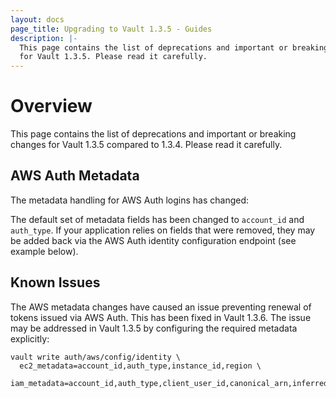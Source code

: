 ```yaml
---
layout: docs
page_title: Upgrading to Vault 1.3.5 - Guides
description: |-
  This page contains the list of deprecations and important or breaking changes
  for Vault 1.3.5. Please read it carefully.
---
```


# Overview

This page contains the list of deprecations and important or breaking changes
for Vault 1.3.5 compared to 1.3.4. Please read it carefully.

## AWS Auth Metadata

The metadata handling for AWS Auth logins has changed:

The default set of metadata fields has been changed to `account_id` and `auth_type`. If your
application relies on fields that were removed, they may be added back via the AWS Auth identity
configuration endpoint (see example below).

## Known Issues

The AWS metadata changes have caused an issue preventing renewal of tokens issued via AWS Auth.
This has been fixed in Vault 1.3.6. The issue may be addressed in Vault 1.3.5 by configuring the
required metadata explicitly:

```
vault write auth/aws/config/identity \
  ec2_metadata=account_id,auth_type,instance_id,region \
  iam_metadata=account_id,auth_type,client_user_id,canonical_arn,inferred_entity_id,inferred_aws_region
```
